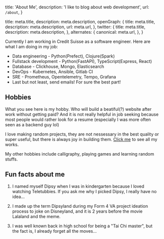   title: 'About Me',
  description: 'I like to blog about web development',
  url: `/about`,
}

  title: meta.title,
  description: meta.description,
  openGraph: {
    title: meta.title,
    description: meta.description,
    url: meta.url,
  },
  twitter: {
    title: meta.title,
    description: meta.description,
  },
  alternates: {
    canonical: meta.url,
  },
}

Currently I am working in Credit Suisse as a software engineer. Here are what I am doing in my job:

- Data engineering - Python(Prefect), Clojure(Spark)
- Fullstack development - Python(FastAPI), TypeScript(Express, React)
- Database - Clickhouse, Mongo, Elasticsearch
- DevOps - Kubernetes, Ansible, Gitlab CI
- SRE - Prometheus, Opentelemetry, Tempo, Grafana
- Last but not least, send emails! For sure the best part!

## Hobbies

What you see here is my hobby. Who will build a beatiful(?) website after work without getting paid? And it is not really helpful in job seeking because most people would rather look for a resume (especially I was more often seen as a backend guy lol)

I love making random projects, they are not nessessary in the best quality or super useful, but there is always joy in building them. [Click me](/#works) to see all my works.

My other hobbies include calligraphy, playing games and learning random stuffs.

## Fun facts about me

1. I named myself Dipsy when I was in kindergarten because I loved watching Teletubbies. If you ask me why I picked Dipsy, I really have no idea...

1. I made up the term Dipsyland during my Form 4 VA project ideation process to joke on Disneyland, and it is 2 years before the movie Lalaland and the meme.

1. I was well known back in high school for being a "Tai Chi master", but the fact is, I already forget all the moves...
